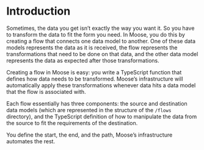 # Introduction

Sometimes, the data you get isn’t exactly the way you want it. So you have to transform the data to fit the form you need.
In Moose, you do this by creating a flow that connects one data model to another. One of these data models represents the data as it is received,
the flow represents the transformations that need to be done on that data, and the other data model represents the data as expected after those transformations.

Creating a flow in Moose is easy: you write a TypeScript function that defines how data needs to be transformed.
Moose’s infrastructure will automatically apply these transformations whenever data hits a data model that the flow is associated with.

Each flow essentially has three components: the source and destination data models (which are represented in the structure of the `/flows` directory),
and the TypeScript definition of how to manipulate the data from the source to fit the requirements of the destination.

You define the start, the end, and the path, Moose’s infrastructure automates the rest.
